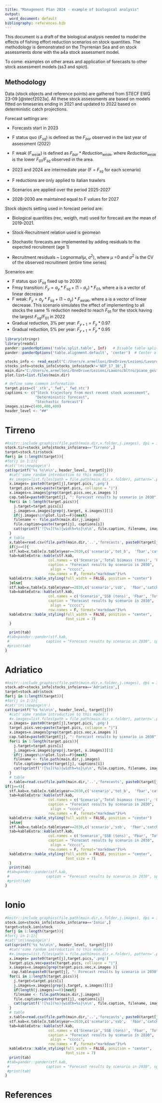 ```yaml
---
title: "Management Plan 2024 - example of biological analysis"
output:
  word_document: default
bibliography: references.bib
---
```


This document is a draft of the biological analysis needed to model the effects of fishing effort reduction scenarios on stock quantities. The methodology is demonstrated on the Thyrrenian Sea and on stock assessments done with the a4a stock assessment model.

To come: examples on other areas and application of forecasts to other stock assessment models (ss3 and spict).

## Methodology

Data (stock objects and reference points) are gathered from STECF EWG 23-09 [@stecf2023a]. All these stock assessments are based on models fitted on timeseries ending in 2021 and updated to 2022 based on deterministic catch projections.

Forecast settings are:

-   Forecasts start in 2023

-   F status quo ($F_{sq}$) is defined as the $F_{bar}$ observed in the last year of assessment (2022)

-   F weak ($F_{weak}$) is defined as $F_{bar}*Reduction_{weak}$, where $Reduction_{weak}$ is the lower $F_{01}/F_{sq}$ observed in the area.

-   2023 and 2024 are intermediate year (F = $F_{sq}$ for each scenario)

-   F reductions are only applied to italian trawlers

-   Scenarios are applied over the period 2025-2027

-   2028-2030 are maintained equal to F values for 2027

Stock objects setting used in forecast period are:

-   Biological quantities (rec, weigth, mat) used for forecast are the mean of 2019-2021.

-   Stock-Recruitment relation used is geomean

-   Stochastic forecasts are implemented by adding residuals to the expected recruitment (age 1)

-   Recruitment residuals \~ Lognormal($\mu$, $\sigma^2$), where $\mu$ =0 and $\sigma^2$ is the CV of the observed recruitment (entire time series)

Scenarios are:

-   F status quo ($F_{sq}$ fixed up to 2030)
-   Fmsy transition: $F_y = a_y* F_{sq} + (1-a_y) * F_{01}$, where a is a vector of linear decrease
-   F weak: $F_y = a_y* F_{sq} + (1-a_y) * F_{weak}$, where a is a vector of linear decrease. This scenario simulates the effect of implementing to all stocks the same % reduction needed to reach $F_{01}$ for the stock having the largest $F_{sq}/F_{01}$ in 2022
-   Gradual reduction, 3% per year: $F_{y+1} = F_{y} * 0.97$
-   Gradual reduction, 5% per year: $F_{y+1} = F_{y} * 0.95$

\newpage

```r
library(stringr)
library(readxl)
pander::panderOptions('table.split.table', Inf)   # Disable table splitting in Word
pander::panderOptions('table.alignment.default', 'center')  # Center align columns by default

stocks_info <- read_excel("C:/Users/e.armelloni/OneDrive/Lezioni/Lavoro/Altro/piano_gestione/data/stocks_info.xlsx")
stocks_info=stocks_info[stocks_info$stock!='NEP_17_18',]
main.dir="C:/Users/e.armelloni/OneDrive/Lezioni/Lavoro/Altro/piano_gestione/results/plots"
plot.list=list.files(main.dir)

# define some common information
target.pics=c('_stk','_fwd','_fwd_stc')
captions <- c("Stock trajectory from most recent stock assessment", 
              "Deterministic forecast",
              "Stochastic forecast")
images.size=c(400,400,400)
header_level <- "##"
```

# Tirreno

```r
#knitr::include_graphics(file.path(main.dir,x.folder,j.images), dpi = 300)
stock.tir=stocks_info[stocks_info$area=='Tirreno',]
target=stock.tir$stock
for(j in 1:length(target)){
#for(j in 1:1){
#cat('\n\\newpage\n')
cat(sprintf('%s %s\n\n', header_level, target[j]))
  #cat('some random introduction to this model')
  #x.images=list.files(path = file.path(main.dir,x.folder), pattern='.png')
  x.images= paste0(target[j],target.pics,'.png')
  target.pics.vec=paste(target.pics, collapse = "|")
  x.images=x.images[grep(target.pics.vec,x.images )]
  cap.table=paste0(target[j], ": Forecast results by scenario in 2030")
  for(i in 1:length(target.pics)){
    j.target=target.pics[i]
    j.images=x.images[grep(j.target, x.images)][1]
    if(j.images%in%plot.list==F){next}
    filename <- file.path(main.dir,j.images)
    file.caption=paste(target[j], captions[i])
    cat(sprintf('![%s](%s){width=%s}\n\n', file.caption, filename, images.size[i]))
  }
  # table
  x.table=read.csv(file.path(main.dir,'..','forecasts', paste0(target[j],'_summary.csv')))
  if(j==6){
  stf.kab=x.table[x.table$year==2030,c('scenario','tot_b',  'fbar','catch_tot', 'catch_ita_otb')]  
  tab=kableExtra::kable(stf.kab,
                    col.names = c('Scenario','Total biomass (tons)', 'Fbar', 'Total Catches (tons)',  'Catches from Italian trawlers (tons)'),
                    caption = "Forecast results by scenario in 2030",
                     align = "ccccc",
                    row.names = F, format="markdown")%>%
  kableExtra::kable_styling(full_width = FALSE, position = "center")
  }else{
  stf.kab=x.table[x.table$year==2030,c('scenario','ssb',  'fbar','catch_tot', 'catch_ita_otb')]  
  tab=kableExtra::kable(stf.kab,
                    col.names = c('Scenario','SSB (tons)', 'Fbar', 'Total Catches (tons)',  'Catches from Italian trawlers (tons)'),
                    caption = "Forecast results by scenario in 2030",
                     align = "ccccc",
                    row.names = F, format="markdown")%>%
  kableExtra::kable_styling(full_width = FALSE, position = "center",
                            font_size = 7)
  }
  
  print(tab)
 #tab=pander::pander(stf.kab,
 #                 caption = "Forecast results by scenario in 2030", split.table = Inf)
 #print(tab)
}

```

\newpage

# Adriatico

```r
#knitr::include_graphics(file.path(main.dir,x.folder,j.images), dpi = 300)
stock.adr=stocks_info[stocks_info$area=='Adriatico',]
target=stock.adr$stock
for(j in 1:length(target)){
#for(j in 1:1){
#cat('\n\\newpage\n')
cat(sprintf('%s %s\n\n', header_level, target[j]))
  #cat('some random introduction to this model')
  #x.images=list.files(path = file.path(main.dir,x.folder), pattern='.png')
  x.images= paste0(target[j],target.pics,'.png')
  target.pics.vec=paste(target.pics, collapse = "|")
  x.images=x.images[grep(target.pics.vec,x.images )]
  cap.table=paste0(target[j], ": Forecast results by scenario in 2030")
  for(i in 1:length(target.pics)){
    j.target=target.pics[i]
    j.images=x.images[grep(j.target, x.images)][1]
    if(j.images%in%plot.list==F){next}
    filename <- file.path(main.dir,j.images)
    file.caption=paste(target[j], captions[i])
    cat(sprintf('![%s](%s){width=%s}\n\n', file.caption, filename, images.size[i]))
  }
  # table
  x.table=read.csv(file.path(main.dir,'..','forecasts', paste0(target[j],'_summary.csv')))
if(j==4){
  stf.kab=x.table[x.table$year==2030,c('scenario','tot_b',  'fbar','catch_tot', 'catch_ita_otb')]  
  tab=kableExtra::kable(stf.kab,
                    col.names = c('Scenario','Total biomass (tons)', 'Fbar', 'Total Catches (tons)',  'Catches from Italian trawlers (tons)'),
                    caption = "Forecast results by scenario in 2030",
                     align = "ccccc",
                    row.names = F, format="markdown")%>%
  kableExtra::kable_styling(full_width = FALSE, position = "center")
  }else{
  stf.kab=x.table[x.table$year==2030,c('scenario','ssb',  'fbar','catch_tot', 'catch_ita_otb')]  
  tab=kableExtra::kable(stf.kab,
                    col.names = c('Scenario','SSB (tons)', 'Fbar', 'Total Catches (tons)',  'Catches from Italian trawlers (tons)'),
                    caption = "Forecast results by scenario in 2030",
                     align = "ccccc",
                    row.names = F, format="markdown")%>%
  kableExtra::kable_styling(full_width = FALSE, position = "center",
                            font_size = 7)
  }
  print(tab)
 #tab=pander::pander(stf.kab,
 #                 caption = "Forecast results by scenario in 2030", split.table = Inf)
 #print(tab)
}

```

\newpage

# Ionio

```r
#knitr::include_graphics(file.path(main.dir,x.folder,j.images), dpi = 300)
stock.ion=stocks_info[stocks_info$area=='Ionio',]
target=stock.ion$stock
for(j in 1:length(target)){
#for(j in 1:1){
#cat('\n\\newpage\n')
cat(sprintf('%s %s\n\n', header_level, target[j]))
  #cat('some random introduction to this model')
  #x.images=list.files(path = file.path(main.dir,x.folder), pattern='.png')
  x.images= paste0(target[j],target.pics,'.png')
  target.pics.vec=paste(target.pics, collapse = "|")
  x.images=x.images[grep(target.pics.vec,x.images )]
   cap.table=paste0(target[j], ": Forecast results by scenario in 2030")
  for(i in 1:length(target.pics)){
    j.target=target.pics[i]
    j.images=x.images[grep(j.target, x.images)][1]
    if(length(j.images)==0){next}
    filename <- file.path(main.dir,j.images)
    file.caption=paste(target[j], captions[i])
    cat(sprintf('![%s](%s){width=%s}\n\n', file.caption, filename, images.size[i]))
  }
  # table
  x.table=read.csv(file.path(main.dir,'..','forecasts', paste0(target[j],'_summary.csv')))
  stf.kab=x.table[x.table$year==2030,c('scenario','ssb',  'fbar','catch_tot', 'catch_ita_otb')]  
  tab=kableExtra::kable(stf.kab,
                    col.names = c('Scenario','SSB (tons)', 'Fbar', 'Total Catches (tons)',  'Catches from Italian trawlers (tons)'),
                    caption = "Forecast results by scenario in 2030",
                     align = "ccccc",
                    row.names = F, format="markdown")%>%
  kableExtra::kable_styling(full_width = FALSE, position = "center",
                            font_size = 7)
  print(tab)
 #tab=pander::pander(stf.kab,
 #                 caption = "Forecast results by scenario in 2030", split.table = Inf)
 #print(tab)
}

```

# References
